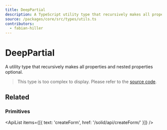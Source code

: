 ```yaml
---
title: DeepPartial
description: A TypeScript utility type that recursively makes all properties of a type optional.
source: /packages/core/src/types/utils.ts
contributors:
  - fabian-hiller
---
```



# DeepPartial

A utility type that recursively makes all properties and nested properties optional.

> This type is too complex to display. Please refer to the [source code](https://github.com/fabian-hiller/formisch/blob/main/packages/core/src/types/utils.ts).

## Related

### Primitives

<ApiList items={[{ text: 'createForm', href: '/solid/api/createForm/' }]} />
